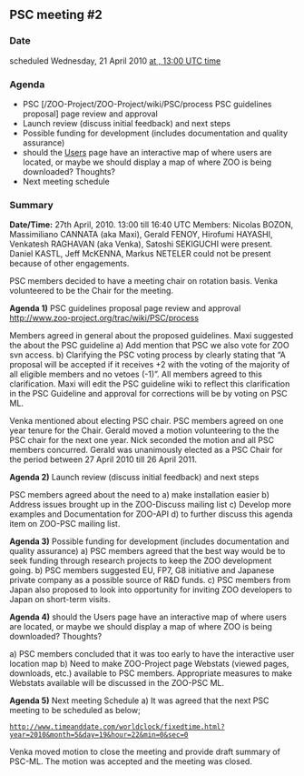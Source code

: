 
== PSC meeting #2 ==

=== Date ===

scheduled Wednesday, 21 April 2010 [http://www.timeanddate.com/worldclock/fixedtime.html?year=2010&month=4&day=21&hour=13&min=0&sec=0 at , 13:00 UTC time]

=== Agenda ===

*PSC [/ZOO-Project/ZOO-Project/wiki/PSC/process PSC guidelines proposal] page review and approval
*Launch review (discuss initial feedback) and next steps
*Possible funding for development (includes documentation and quality assurance)
*should the [[Users]] page have an interactive map of where users are located, or maybe we should display a map of where ZOO is being downloaded?  Thoughts?
*Next meeting schedule

=== Summary ===
'''Date/Time:''' 27th April, 2010. 13:00 till 16:40 UTC
Members: Nicolas BOZON, Massimiliano CANNATA (aka Maxi), Gerald FENOY, 
Hirofumi HAYASHI, Venkatesh RAGHAVAN (aka Venka), Satoshi SEKIGUCHI were 
present. Daniel KASTL, Jeff McKENNA, Markus NETELER could not be present 
because of other engagements.

PSC members decided to have a meeting chair on rotation basis. Venka volunteered to be the Chair for the meeting.

'''Agenda 1)''' PSC guidelines proposal page review and approval http://www.zoo-project.org/trac/wiki/PSC/process

Members agreed in general about the proposed guidelines. Maxi suggested the about the PSC guideline
a) Add mention that PSC we also vote for ZOO svn access.
b) Clarifying the PSC voting process by clearly stating that “A proposal will be accepted if it receives +2 with the voting of the majority of all eligible members and no vetoes (-1)”. All members agreed to this clarification. Maxi will edit the PSC guideline wiki to reflect this clarification in the PSC Guideline and approval for corrections will be 
by voting on PSC ML.

Venka mentioned about electing PSC chair. PSC members agreed on one year tenure for the Chair. Gerald moved a motion volunteering to the the PSC chair for the next one year. Nick seconded the motion and all PSC members concurred. Gerald was unanimously elected as a PSC Chair for the period between 27 April 2010 till 26 April 2011.

'''Agenda 2)''' Launch review (discuss initial feedback) and next steps

PSC members agreed about the need to 
a) make installation easier 
b) Address issues brought up in the ZOO-Discuss mailing list 
c) Develop more examples and Documentation for ZOO-API 
d) to further discuss this agenda item on ZOO-PSC mailing list.

'''Agenda 3)''' Possible funding for development (includes documentation and quality assurance)
a) PSC members agreed that the best way would be to seek funding through research projects to keep the ZOO development going.
b) PSC members suggested EU, FP7, G8 initiative and Japanese private company as a possible source of R&D funds.
c) PSC members from Japan also proposed to look into opportunity for inviting ZOO developers to Japan on short-term visits.

'''Agenda 4)''' should the Users page have an interactive map of where users are located, or maybe we should display a map of where ZOO is being downloaded? Thoughts?

a) PSC members concluded that it was too early to have the interactive user location map
b) Need to make ZOO-Project page Webstats (viewed pages, downloads, etc.) available to PSC members. Appropriate measures to make Webstats available will be discussed in the ZOO-PSC ML.

'''Agenda 5)''' Next meeting Schedule
a) It was agreed that the next PSC meeting to be scheduled as below;
 http://www.timeanddate.com/worldclock/fixedtime.html?year=2010&month=5&day=19&hour=22&min=0&sec=0

Venka moved motion to close the meeting and provide draft summary of PSC-ML. The motion was accepted and the meeting was closed.



